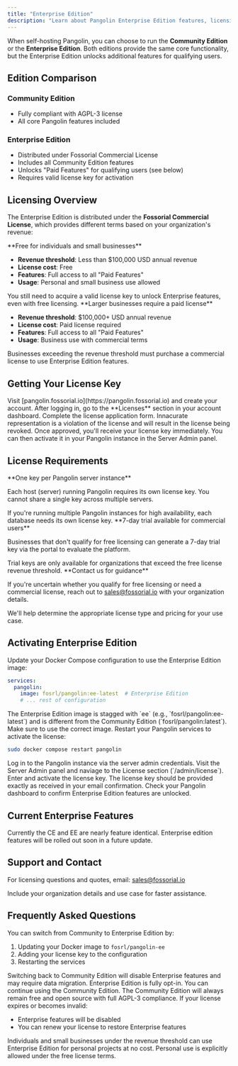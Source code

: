 ```yaml
---
title: "Enterprise Edition"
description: "Learn about Pangolin Enterprise Edition features, licensing, and how to get started"
---
```


When self-hosting Pangolin, you can choose to run the **Community Edition** or the **Enterprise Edition**. Both editions provide the same core functionality, but the Enterprise Edition unlocks additional features for qualifying users.

## Edition Comparison

### Community Edition

- Fully compliant with AGPL-3 license  
- All core Pangolin features included  

### Enterprise Edition

- Distributed under Fossorial Commercial License  
- Includes all Community Edition features  
- Unlocks "Paid Features" for qualifying users (see below)
- Requires valid license key for activation

## Licensing Overview

The Enterprise Edition is distributed under the **Fossorial Commercial License**, which provides different terms based on your organization's revenue:

<Tabs>
<Tab title="Personal Use">
  **Free for individuals and small businesses**
  
  - **Revenue threshold**: Less than $100,000 USD annual revenue
  - **License cost**: Free
  - **Features**: Full access to all "Paid Features"
  - **Usage**: Personal and small business use allowed
  
  <Check>
  You still need to acquire a valid license key to unlock Enterprise features, even with free licensing.
  </Check>
</Tab>

<Tab title="Business Use">
  **Larger businesses require a paid license**
  
  - **Revenue threshold**: $100,000+ USD annual revenue
  - **License cost**: Paid license required
  - **Features**: Full access to all "Paid Features"
  - **Usage**: Business use with commercial terms
  
  <Warning>
  Businesses exceeding the revenue threshold must purchase a commercial license to use Enterprise Edition features.
  </Warning>
</Tab>
</Tabs>

## Getting Your License Key

<Steps>
<Step title="Create an account">
  Visit [pangolin.fossorial.io](https://pangolin.fossorial.io) and create your account.
</Step>

<Step title="Navigate to licenses">
  After logging in, go to the **Licenses** section in your account dashboard.
</Step>

<Step title="Fill out the application">
  Complete the license application form.
  
  <Tip>
  Innacurate representation is a violation of the license and will result in the license being revoked.
  </Tip>
</Step>

<Step title="Receive your key">
  Once approved, you'll receive your license key immediately. You can then activate it in your Pangolin instance in the Server Admin panel.
</Step>
</Steps>

## License Requirements

<AccordionGroup>
<Accordion title="How many license keys do I need?">
  **One key per Pangolin server instance**
  
  Each host (server) running Pangolin requires its own license key. You cannot share a single key across multiple servers.
  
  <Info>
  If you're running multiple Pangolin instances for high availability, each database needs its own license key.
  </Info>
</Accordion>

<Accordion title="Can I get a trial license?">
  **7-day trial available for commercial users**
  
  Businesses that don't qualify for free licensing can generate a 7-day trial key via the portal to evaluate the platform.
  
  <Warning>
  Trial keys are only available for organizations that exceed the free license revenue threshold.
  </Warning>
</Accordion>

<Accordion title="What if I'm unsure about my license type?">
  **Contact us for guidance**
  
  If you're uncertain whether you qualify for free licensing or need a commercial license, reach out to [sales@fossorial.io](mailto:sales@fossorial.io) with your organization details.
  
  We'll help determine the appropriate license type and pricing for your use case.
</Accordion>
</AccordionGroup>

## Activating Enterprise Edition

<Steps>
<Step title="Use Enterprise Edition image">
  Update your Docker Compose configuration to use the Enterprise Edition image:
  
  ```yaml
  services:
    pangolin:
      image: fosrl/pangolin:ee-latest  # Enterprise Edition
      # ... rest of configuration
  ```
  
  <Warning>
  The Enterprise Edition image is stagged with `ee` (e.g., `fosrl/pangolin:ee-latest`) and is different from the Community Edition (`fosrl/pangolin:latest`). Make sure to use the correct image.
  </Warning>
</Step>

<Step title="Restart Pangolin">
  Restart your Pangolin services to activate the license:
  
  ```bash
  sudo docker compose restart pangolin
  ```
</Step>

<Step title="Add license key to instance">
  Log in to the Pangolin instance via the server admin credentials. Visit the Server Admin panel and naviage to the License section (`/admin/license`). Enter and activate the license key.
  
  <Info>
  The license key should be provided exactly as received in your email confirmation.
  </Info>
</Step>

<Step title="Verify activation">
  Check your Pangolin dashboard to confirm Enterprise Edition features are unlocked.
</Step>
</Steps>

## Current Enterprise Features

Currently the CE and EE are nearly feature identical. Enterprise edition features will be rolled out soon in a future update.

## Support and Contact

For licensing questions and quotes, email: [sales@fossorial.io](mailto:sales@fossorial.io)
  
Include your organization details and use case for faster assistance.

## Frequently Asked Questions

<AccordionGroup>
<Accordion title="Can I switch between editions?">
  You can switch from Community to Enterprise Edition by:
  
  1. Updating your Docker image to `fosrl/pangolin-ee`
  2. Adding your license key to the configuration
  3. Restarting the services
  
  <Warning>
  Switching back to Community Edition will disable Enterprise features and may require data migration.
  </Warning>
</Accordion>

<Accordion title="Is Enterprise Edition opt-in?">
  Enterprise Edition is fully opt-in. You can continue using the Community Edition.
  
  <Check>
  The Community Edition will always remain free and open source with full AGPL-3 compliance.
  </Check>
</Accordion>

<Accordion title="What happens if my license expires?">
  If your license expires or becomes invalid:
  
  - Enterprise features will be disabled
  - You can renew your license to restore Enterprise features
</Accordion>

<Accordion title="Can I use Enterprise Edition for personal projects?">
  Individuals and small businesses under the revenue threshold can use Enterprise Edition for personal projects at no cost.
  
  <Info>
  Personal use is explicitly allowed under the free license terms.
  </Info>
</Accordion>
</AccordionGroup>

